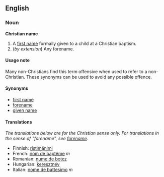 ==English==
===Noun===
'''Christian name'''

#A [[first name]] formally given to a child at a Christian baptism.
#(''by extension'') Any forename.

====Usage note====
Many non-Christians find this term offensive when used to refer to a non-Christian. These synonyms can be used to avoid any possible offence.

====Synonyms====
*[[first name]]
*[[forename]]
*[[given name]]

====Translations====

''The translations below are for the Christian sense only.  For translations in the sense of "forename", see [[forename]].''  <!--This will help maintain consistency and reduce redundancy -->

*Finnish: [[ristimänimi]]
*French: [[nom de baptême]] ''m''
*Romanian: [[nume de botez]]
*Hungarian: [[keresztnév]]
*Italian: [[nome de battesimo]] ''m''